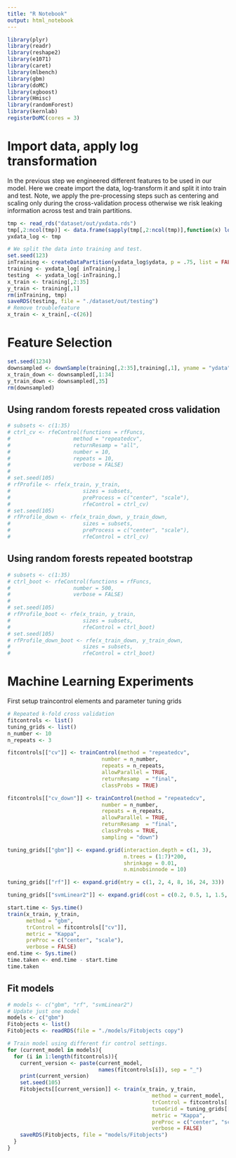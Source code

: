 ```yaml
---
title: "R Notebook"
output: html_notebook
---
```



```r
library(plyr)
library(readr)
library(reshape2)
library(e1071)
library(caret)
library(mlbench)
library(gbm)
library(doMC)
library(xgboost)
library(Hmisc)
library(randomForest)
library(kernlab)
registerDoMC(cores = 3)
```

# Import data, apply log transformation
In the previous step we engineered different features to be used in our model. 
Here we create import the data, log-transform it and split it into train and 
test. Note, we apply the pre-processing steps such as centering and scaling only
during the cross-validation process otherwise we risk leaking information across
test and train partitions.
```r
tmp <- read_rds("dataset/out/yxdata.rds")
tmp[,2:ncol(tmp)] <- data.frame(sapply(tmp[,2:ncol(tmp)],function(x) log(1+x)))
yxdata_log <- tmp

# We split the data into training and test. 
set.seed(123)
inTraining <- createDataPartition(yxdata_log$ydata, p = .75, list = FALSE)
training <- yxdata_log[ inTraining,]
testing  <- yxdata_log[-inTraining,]
x_train <- training[,2:35]
y_train <- training[,1]
rm(inTraining, tmp)
saveRDS(testing, file = "./dataset/out/testing")
# Remove troublefeature
x_train <- x_train[,-c(26)]
```

# Feature Selection
```r
set.seed(1234)
downsampled <- downSample(training[,2:35],training[,1], yname = "ydata")
x_train_down <- downsampled[,1:34]
y_train_down <- downsampled[,35]
rm(downsampled)
```

## Using random forests repeated cross validation
```r
# subsets <- c(1:35)
# ctrl_cv <- rfeControl(functions = rfFuncs,
#                    method = "repeatedcv",
#                    returnResamp = "all",
#                    number = 10,
#                    repeats = 10,
#                    verbose = FALSE)
# 
# set.seed(105)
# rfProfile <- rfe(x_train, y_train,
#                       sizes = subsets,
#                       preProcess = c("center", "scale"),
#                       rfeControl = ctrl_cv)
# set.seed(105)
# rfProfile_down <- rfe(x_train_down, y_train_down,
#                       sizes = subsets,
#                       preProcess = c("center", "scale"),
#                       rfeControl = ctrl_cv)
```

## Using random forests repeated bootstrap
```r
# subsets <- c(1:35)
# ctrl_boot <- rfeControl(functions = rfFuncs,
#                    number = 500,
#                    verbose = FALSE)
# 
# set.seed(105)
# rfProfile_boot <- rfe(x_train, y_train,
#                       sizes = subsets,
#                       rfeControl = ctrl_boot)
# set.seed(105)
# rfProfile_down_boot <- rfe(x_train_down, y_train_down,
#                       sizes = subsets,
#                       rfeControl = ctrl_boot)
```

# Machine Learning Experiments
First setup traincontrol elements and parameter tuning grids
```r
# Repeated k-fold cross validation
fitcontrols <- list()
tuning_grids <- list()
n_number <- 10
n_repeats <- 3

fitcontrols[["cv"]] <- trainControl(method = "repeatedcv",
                              number = n_number,
                              repeats = n_repeats,
                              allowParallel = TRUE,
                              returnResamp	= "final",
                              classProbs = TRUE)

fitcontrols[["cv_down"]] <- trainControl(method = "repeatedcv",
                              number = n_number,
                              repeats = n_repeats,
                              allowParallel = TRUE,
                              returnResamp	= "final",
                              classProbs = TRUE,
                              sampling = "down")

tuning_grids[["gbm"]] <- expand.grid(interaction.depth = c(1, 3), 
                                     n.trees = (1:7)*200, 
                                     shrinkage = 0.01,
                                     n.minobsinnode = 10)

tuning_grids[["rf"]] <- expand.grid(mtry = c(1, 2, 4, 8, 16, 24, 33))

tuning_grids[["svmLinear2"]] <- expand.grid(cost = c(0.2, 0.5, 1, 1.5, 2))
```

```r
start.time <- Sys.time()
train(x_train, y_train,
      method = "gbm", 
      trControl = fitcontrols[["cv"]],
      metric = "Kappa",
      preProc = c("center", "scale"),
      verbose = FALSE)
end.time <- Sys.time()
time.taken <- end.time - start.time
time.taken
```


## Fit models

```r
# models <- c("gbm", "rf", "svmLinear2")
# Update just one model
models <- c("gbm")
Fitobjects <- list()
Fitobjects <- readRDS(file = "./models/Fitobjects copy")

```


```r
# Train model using different fir control settings.
for (current_model in models){
  for (i in 1:length(fitcontrols)){
    current_version <- paste(current_model,
                             names(fitcontrols[i]), sep = "_")
    print(current_version)
    set.seed(105)
    Fitobjects[[current_version]] <- train(x_train, y_train,
                                              method = current_model, 
                                              trControl = fitcontrols[[i]],
                                              tuneGrid = tuning_grids[[current_model]],
                                              metric = "Kappa",
                                              preProc = c("center", "scale"),
                                              verbose = FALSE)
    saveRDS(Fitobjects, file = "models/Fitobjects")
  }
}
```